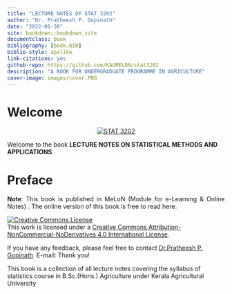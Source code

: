---
title: "LECTURE NOTES OF STAT 3202"
author: "Dr. Pratheesh P. Gopinath"
date: "2022-01-30"
site: bookdown::bookdown_site
documentclass: book
bibliography: [book.bib]
biblio-style: apalike
link-citations: yes
github-repo: https://github.com/KAUMELON/stat3202
description: "A BOOK FOR UNDERGRADUATE PROGRAMME IN AGRICULTURE"
cover-image: images/cover.PNG
---  
 

# Welcome {-} 
<p style="text-align: center;"><a href="https://coavellayani.kau.in/people/dr-pratheesh-p-gopinath"><img src="images/cover.png" alt="STAT 3202" /></a></p>  
Welcome to the book **LECTURE NOTES ON STATISTICAL METHODS AND APPLICATIONS**.

# Preface {-}  
<p style="text-align: justify;">
</p>  



<p style="text-align: justify;"> **Note**: This book is published in MeLoN (Module for e-Learning & Online Notes) . The online version of this book is free to read here.</p> 
````{=html}
<a rel="license" href="http://creativecommons.org/licenses/by-nc-nd/4.0/"><img alt="Creative Commons License" style="border-width:0" src="https://i.creativecommons.org/l/by-nc-nd/4.0/88x31.png" /></a><br />This work is licensed under a <a rel="license" href="http://creativecommons.org/licenses/by-nc-nd/4.0/">Creative Commons Attribution-NonCommercial-NoDerivatives 4.0 International License</a>.
````
<p>If you have any feedback, please feel free to contact [Dr.Pratheesh P. Gopinath](https://coavellayani.kau.in/people/dr-pratheesh-p-gopinath). E-mail: Thank you!</p>  

<p>This book is a collection of all lecture notes covering the syllabus of statistics course in B.Sc.(Hons.) Agriculture under Kerala Agricultural University </p>  





